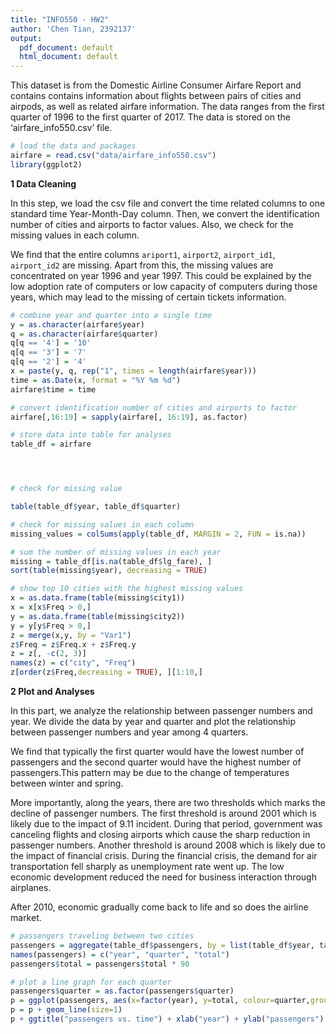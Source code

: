 ```yaml
---
title: "INFO550 - HW2"
author: 'Chen Tian, 2392137'
output:
  pdf_document: default
  html_document: default
---
```



This dataset is from the Domestic Airline Consumer Airfare Report and contains contains information about flights between pairs of cities and airpods, as well as related airfare information. The data ranges from the first quarter of 1996 to the first quarter of 2017. The data is stored on the 'airfare_info550.csv' file.


```r
# load the data and packages
airfare = read.csv("data/airfare_info550.csv")
library(ggplot2)

```

**1 Data Cleaning**

In this step, we load the csv file and convert the time related columns to one standard time Year-Month-Day column. Then, we convert the identification number of cities and airports to factor values. Also, we check for the missing values in each column.

We find that the entire columns `ariport1`, `airport2`, `airport_id1`, `airport_id2` are missing. Apart from this, the missing values are concentrated on year 1996 and year 1997. This could be explained by the low adoption rate of computers or low capacity of computers during those years, which may lead to the missing of certain tickets information.


```r


# combine year and quarter into a single time
y = as.character(airfare$year)
q = as.character(airfare$quarter)
q[q == '4'] = '10'
q[q == '3'] = '7'
q[q == '2'] = '4'
x = paste(y, q, rep("1", times = length(airfare$year)))
time = as.Date(x, format = "%Y %m %d")
airfare$time = time

# convert identification number of cities and airports to factor
airfare[,16:19] = sapply(airfare[, 16:19], as.factor)

# store data into table for analyses
table_df = airfare




# check for missing value

table(table_df$year, table_df$quarter)

# check for missing values in each column
missing_values = colSums(apply(table_df, MARGIN = 2, FUN = is.na))

# sum the number of missing values in each year
missing = table_df[is.na(table_df$lg_fare), ]
sort(table(missing$year), decreasing = TRUE)

# show top 10 cities with the highest missing values
x = as.data.frame(table(missing$city1))
x = x[x$Freq > 0,]
y = as.data.frame(table(missing$city2))
y = y[y$Freq > 0,]
z = merge(x,y, by = "Var1")
z$Freq = z$Freq.x + z$Freq.y
z = z[, -c(2, 3)]
names(z) = c("city", "Freq")
z[order(z$Freq,decreasing = TRUE), ][1:10,]


```


**2 Plot and Analyses**

In this part, we analyze the relationship between passenger numbers and year. We divide the data by year and quarter and plot the relationship between passenger numbers and year among 4 quarters.

We find that typically the first quarter would have the lowest number of passengers and the second quarter would have the highest number of passengers.This pattern may be due to the change of temperatures between winter and spring.

More importantly, along the years, there are two thresholds which marks the decline of passenger numbers. The first threshold is around 2001 which is likely due to the impact of 9.11 incident. During that period, government was canceling flights and closing airports which cause the sharp reduction in passenger numbers. Another threshold is around 2008 which is likely due to the impact of financial crisis. During the financial crisis, the demand for air transportation fell sharply as unemployment rate went up. The low economic development reduced the need for business interaction through airplanes.

After 2010, economic gradually come back to life and so does the airline market.

```r
# passengers traveling between two cities 
passengers = aggregate(table_df$passengers, by = list(table_df$year, table_df$quarter), sum)
names(passengers) = c("year", "quarter", "total")
passengers$total = passengers$total * 90

# plot a line graph for each quarter
passengers$quarter = as.factor(passengers$quarter)
p = ggplot(passengers, aes(x=factor(year), y=total, colour=quarter,group=quarter))
p = p + geom_line(size=1)
p + ggtitle("passengers vs. time") + xlab("year") + ylab("passengers")
```
 
